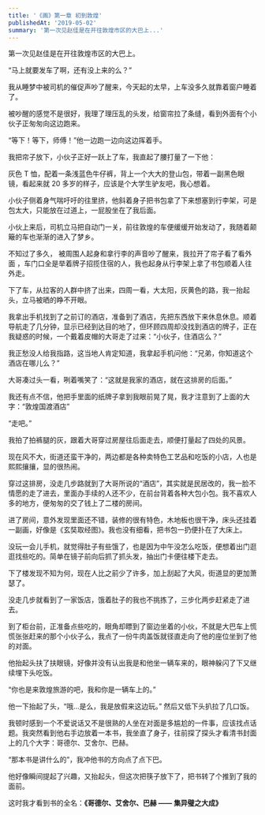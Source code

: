 ```yaml
---
title: '《画》第一章 初到敦煌'
publishedAt: '2019-05-02'
summary: '第一次见赵佳是在开往敦煌市区的大巴上...'
---
```


第一次见赵佳是在开往敦煌市区的大巴上。

“马上就要发车了啊，还有没上来的么？”

我从睡梦中被司机的催促声吵了醒来，今天起的太早，上车没多久就靠着窗户睡着了。

被吵醒的感觉不是很好，我理了理压乱的头发，给窗帘拉了条缝，看到外面有个小伙子正匆匆向这边跑来。

“等下！等下，师傅！”他一边跑一边向这边挥着手。

我把帘子放下，小伙子正好一跃上了车，我直起了腰打量了一下他：

灰色 T 恤，配着一条浅蓝色牛仔裤，背上一个大大的登山包，带着一副黑色眼镜，看起来就 20 多岁的样子，应该是个大学生驴友吧，我心想着。

小伙子侧着身气喘吁吁的往里挤，他斜着身子把书包拿了下来想塞到行李架，可是包太大，只能放在过道上，一屁股坐在了我后面。

小伙上来后，司机立马把自动门一关，前往敦煌的车便缓缓开始发动了，我随着颠簸的车也渐渐的进入了梦乡。

不知过了多久， 被周围人起身和拿行李的声音吵了醒来，我拉开了帘子看了看外面 ，车门口全是举着牌子招揽住宿的人，我也起身从行李架上拿了书包顺着人往外走。

下了车，从拉客的人群中挤了出来，四周一看，大太阳，灰黄色的路，我一抬起头，立马被晒的睁不开眼。

我拿出手机找到了之前订的酒店，准备到了酒店，先把东西放下来休息休息。顺着导航走了几分钟，显示已经到达目的地了，但环顾四周却没找到酒店的牌子，正在我疑惑的时候，一个戴着皮帽的大哥走了过来：“小伙子，住酒店么？”

我正愁没人给我指路，这当地人肯定知道，我拿起手机问他：“兄弟，你知道这个酒店在哪儿么？”

大哥凑过头一看，咧着嘴笑了：“这就是我家的酒店，就在这排房的后面。”

我还有点不信，他把手里面的纸牌子拿到我眼前晃了晃，我才注意到了上面的大字：“敦煌国渡酒店”

“走吧。”

我拍了拍裤腿的灰，跟着大哥穿过房屋往后面走去，顺便打量起了四处的风景。

现在风不大，街道还蛮干净的，两边都是各种卖特色工艺品和吃饭的小店，人也是熙熙攘攘，显的很热闹。

穿过这排房，没走几步路就到了大哥所说的“酒店”，其实就是民居改的，我一脸不情愿的走了进去，里面办手续的人还不少，在前台背着各种大包小包。我不喜欢人多的地方，便匆匆的交了钱上了二楼的房间。

进了房间，意外发现里面还不错，装修的很有特色，木地板也很干净，床头还挂着一副画，好像是《玄奘取经图》。我也没有细看，把书包一扔便扑在了大床上。

没玩一会儿手机，就觉得肚子有些饿了，也是因为中午没怎么吃饭，便想着出门逛逛找些吃的。简单在镜子前向后抓了抓头发，抽出门卡便往楼下走去。

下了楼发现不知为何，现在人比之前少了许多，加上刮起了大风，街道显的更加萧瑟了。

没走几步就看到了一家饭店，饿着肚子的我也不挑拣了，三步化两步赶紧走了进去。

到了柜台前，正准备点些吃的，眼角却瞟到了窗边坐着的小伙，不就是大巴车上慌慌张张赶来的那个小伙子么，我点了一份牛肉盖饭就径直走向了他的座位坐到了他的对面。

他抬起头扶了扶眼镜，好像并没有认出我是和他坐一辆车来的，眼神躲闪了下又继续埋下头吃饭。

“你也是来敦煌旅游的吧，我和你是一辆车上的。”

他一下抬起了头，“哦...是么，我是放假来这边玩。” 然后又低下头扒拉了几口饭。

我顿时感到一个不爱说话又不是很熟的人坐在对面是多尴尬的一件事，应该找点话题。我突然看到他右手边放着一本书，我坐直了身子，往前探了探头才看清书封面上的几个大字：哥德尔、艾舍尔、巴赫。

“那本书是讲什么的”，我冲他书的方向点了点下巴。

他好像瞬间提起了兴趣，又抬起头，但这次把筷子放下了，把书转了个推到了我的面前。

这时我才看到书的全名：**《哥德尔、艾舍尔、巴赫 —— 集异璧之大成》**